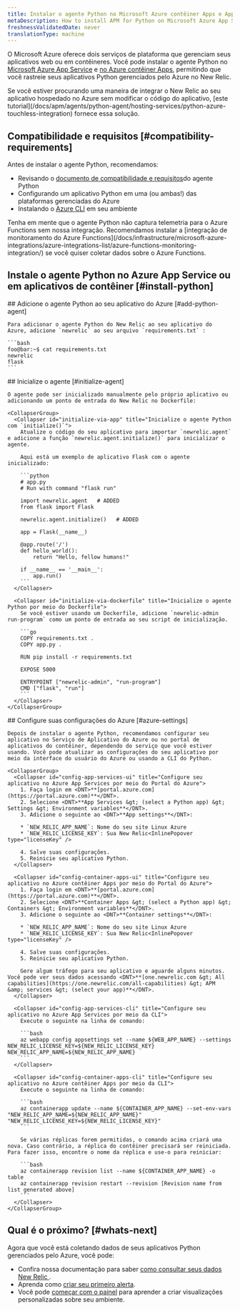 ```yaml
---
title: Instalar o agente Python no Microsoft Azure contêiner Apps e App Service
metaDescription: How to install APM for Python on Microsoft Azure App Services and Container Apps.
freshnessValidatedDate: never
translationType: machine
---
```


O Microsoft Azure oferece dois serviços de plataforma que gerenciam seus aplicativos web ou em contêineres. Você pode instalar o agente Python no [Microsoft Azure App Service](https://learn.microsoft.com/en-us/azure/app-service/overview) e [no Azure contêiner Apps](https://learn.microsoft.com/en-us/azure/container-apps/overview), permitindo que você rastreie seus aplicativos Python gerenciados pelo Azure no New Relic.

<Callout variant="tip" title="Abordagens alternativas">
  Se você estiver procurando uma maneira de integrar o New Relic ao seu aplicativo hospedado no Azure sem modificar o código do aplicativo, [este tutorial](/docs/apm/agents/python-agent/hosting-services/python-azure-touchless-integration) fornece essa solução.
</Callout>

## Compatibilidade e requisitos [#compatibility-requirements]

Antes de instalar o agente Python, recomendamos:

* Revisando o [documento de compatibilidade e requisitos](/docs/agents/python-agent/getting-started/compatibility-requirements-python-agent)do agente Python
* Configurando um aplicativo Python em uma (ou ambas!) das plataformas gerenciadas do Azure
* Instalando o [Azure CLI](https://learn.microsoft.com/en-us/cli/azure/install-azure-cli-macos) em seu ambiente

<Callout variant="tip" title="Informações">
  Tenha em mente que o agente Python não captura telemetria para o Azure Functions sem nossa integração. Recomendamos instalar a [integração de monitoramento do Azure Functions](/docs/infrastructure/microsoft-azure-integrations/azure-integrations-list/azure-functions-monitoring-integration/) se você quiser coletar dados sobre o Azure Functions.
</Callout>

## Instale o agente Python no Azure App Service ou em aplicativos de contêiner [#install-python]

<Steps>
  <Step>
    ## Adicione o agente Python ao seu aplicativo do Azure [#add-python-agent]

    Para adicionar o agente Python do New Relic ao seu aplicativo do Azure, adicione `newrelic` ao seu arquivo `requirements.txt` :

    ```bash
    foo@bar:~$ cat requirements.txt 
    newrelic
    flask
    ```
  </Step>

  <Step>
    ## Inicialize o agente [#initialize-agent]

    O agente pode ser inicializado manualmente pelo próprio aplicativo ou adicionando um ponto de entrada do New Relic no Dockerfile:

    <CollapserGroup>
      <Collapser id="initialize-via-app" title="Inicialize o agente Python com `initialize()`">
        Atualize o código do seu aplicativo para importar `newrelic.agent` e adicione a função `newrelic.agent.initialize()` para inicializar o agente.

        Aqui está um exemplo de aplicativo Flask com o agente inicializado:

        ```python
        # app.py
        # Run with command "flask run"

        import newrelic.agent   # ADDED
        from flask import Flask

        newrelic.agent.initialize()   # ADDED

        app = Flask(__name__)

        @app.route('/')
        def hello_world():
            return "Hello, fellow humans!"

        if __name__ == '__main__':
            app.run()
        ```
      </Collapser>

      <Collapser id="initialize-via-dockerfile" title="Inicialize o agente Python por meio do Dockerfile">
        Se você estiver usando um Dockerfile, adicione `newrelic-admin run-program` como um ponto de entrada ao seu script de inicialização.

        ```go
        COPY requirements.txt .
        COPY app.py .

        RUN pip install -r requirements.txt

        EXPOSE 5000

        ENTRYPOINT ["newrelic-admin", "run-program"]
        CMD ["flask", "run"]
        ```
      </Collapser>
    </CollapserGroup>
  </Step>

  <Step>
    ## Configure suas configurações do Azure [#azure-settings]

    Depois de instalar o agente Python, recomendamos configurar seu aplicativo no Serviço de Aplicativo do Azure ou no portal de aplicativos do contêiner, dependendo do serviço que você estiver usando. Você pode atualizar as configurações do seu aplicativo por meio da interface do usuário do Azure ou usando a CLI do Python.

    <CollapserGroup>
      <Collapser id="config-app-services-ui" title="Configure seu aplicativo no Azure App Services por meio do Portal do Azure">
        1. Faça login em <DNT>**[portal.azure.com](https://portal.azure.com)**</DNT>.
        2. Selecione <DNT>**App Services &gt; (select a Python app) &gt; Settings &gt; Environment variables**</DNT>.
        3. Adicione o seguinte ao <DNT>**App settings**</DNT>:

        * `NEW_RELIC_APP_NAME`: Nome do seu site Linux Azure
        * `NEW_RELIC_LICENSE_KEY`: Sua New Relic<InlinePopover type="licenseKey" />

        4. Salve suas configurações.
        5. Reinicie seu aplicativo Python.
      </Collapser>

      <Collapser id="config-container-apps-ui" title="Configure seu aplicativo no Azure contêiner Apps por meio do Portal do Azure">
        1. Faça login em <DNT>**[portal.azure.com](https://portal.azure.com)**</DNT>.
        2. Selecione <DNT>**Container Apps &gt; (select a Python app) &gt; Containers &gt; Environment variables**</DNT>.
        3. Adicione o seguinte ao <DNT>**Container settings**</DNT>:

        * `NEW_RELIC_APP_NAME`: Nome do seu site Linux Azure
        * `NEW_RELIC_LICENSE_KEY`: Sua New Relic<InlinePopover type="licenseKey" />

        4. Salve suas configurações.
        5. Reinicie seu aplicativo Python.

        Gere algum tráfego para seu aplicativo e aguarde alguns minutos. Você pode ver seus dados acessando <DNT>**[one.newrelic.com &gt; All capabilities](https://one.newrelic.com/all-capabilities) &gt; APM &amp; services &gt; (select your app)**</DNT>.
      </Collapser>

      <Collapser id="config-app-services-cli" title="Configure seu aplicativo no Azure App Services por meio da CLI">
        Execute o seguinte na linha de comando:

        ```bash
        az webapp config appsettings set --name ${WEB_APP_NAME} --settings NEW_RELIC_LICENSE_KEY=${NEW_RELIC_LICENSE_KEY} NEW_RELIC_APP_NAME=${NEW_RELIC_APP_NAME}
        ```
      </Collapser>

      <Collapser id="config-container-apps-cli" title="Configure seu aplicativo no Azure contêiner Apps por meio da CLI">
        Execute o seguinte na linha de comando:

        ```bash
        az containerapp update --name ${CONTAINER_APP_NAME} --set-env-vars "NEW_RELIC_APP_NAME=${NEW_RELIC_APP_NAME}" "NEW_RELIC_LICENSE_KEY=${NEW_RELIC_LICENSE_KEY}"
        ```

        Se várias réplicas forem permitidas, o comando acima criará uma nova. Caso contrário, a réplica do contêiner precisará ser reiniciada. Para fazer isso, encontre o nome da réplica e use-o para reiniciar:

        ```bash
        az containerapp revision list --name ${CONTAINER_APP_NAME} -o table
        az containerapp revision restart --revision [Revision name from list generated above]
        ```
      </Collapser>
    </CollapserGroup>
  </Step>
</Steps>

## Qual é o próximo? [#whats-next]

Agora que você está coletando dados de seus aplicativos Python gerenciados pelo Azure, você pode:

* Confira nossa documentação para saber [como consultar seus dados New Relic ](/docs/query-your-data/explore-query-data/get-started/introduction-querying-new-relic-data).
* Aprenda como [criar seu primeiro alerta](/docs/alerts/create-alert/create-alert-condition/alert-conditions).
* Você pode [começar com o painel](/docs/query-your-data/explore-query-data/dashboards/introduction-dashboards) para aprender a criar visualizações personalizadas sobre seu ambiente.